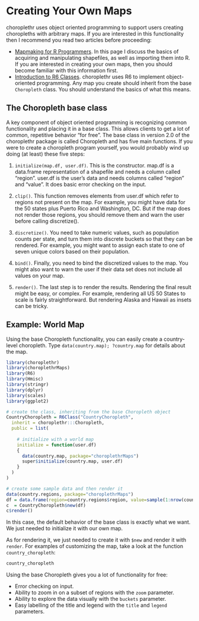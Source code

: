 <!--
%\VignetteEngine{knitr}
%\VignetteIndexEntry{i) Creating Your Own Maps}
-->

Creating Your Own Maps
===

choroplethr uses object oriented programming to support users creating choropleths with arbitrary maps. If you are interested in this functionality then I recommend you read two articles before proceeding:

 * [Mapmaking for R Programmers](https://github.com/trulia/choroplethr/wiki/Mapmaking-for-R-Programmers). In this page I discuss the basics of acquiring and manipulating shapefiles, as well as importing them into R. If you are interested in creating your own maps, then you should become familiar with this information first.
 * [Introduction to R6 Classes](http://rpubs.com/wch/24456). choroplethr uses R6 to implement object-oriented programming. Any map you create should inherit from the base `Choropleth` class. You should understand the basics of what this means.

## The Choropleth base class

A key component of object oriented programming is recognizing common functionality and placing it in a base class. This allows clients to get a lot of common, repetitive behavior "for free". The base class in version 2.0 of the choroplethr package is called Choropleth and has five main functions. If you were to create a choropleth program yourself, you would probably wind up doing (at least) these five steps:

1. `initialize(map.df, user.df)`. This is the constructor. map.df is a data.frame representation of a shapefile and needs a column called "region". user.df is the user's data and needs columns called "region" and "value". It does basic error checking on the input.

2. `clip()`. This function removes elements from user.df which refer to regions not present on the map. For example, you might have data for the 50 states plus Puerto Rico and Washington, DC. But if the map does not render those regions, you should remove them and warn the user before calling discretize().

3. `discretize()`. You need to take numeric values, such as population counts per state, and turn them into discrete buckets so that they can be rendered. For example, you might want to assign each state to one of seven unique colors based on their population.

4. `bind()`. Finally, you need to bind the discretized values to the map. You might also want to warn the user if their data set does not include all values on your map.

5. `render()`. The last step is to render the results. Rendering the final result might be easy, or complex. For example, rendering all US 50 States to scale is fairly straightforward. But rendering Alaska and Hawaii as insets can be tricky.

## Example: World Map

Using the base Choropleth functionality, you can easily create a country-level choropleth. Type `data(country.map); ?country.map` for details about the map.

```r
library(choroplethr)
library(choroplethrMaps)
library(R6)
library(Hmisc)
library(stringr)
library(dplyr)
library(scales)
library(ggplot2)

# create the class, inheriting from the base Choropleth object
CountryChoropleth = R6Class("CountryChoropleth",
  inherit = choroplethr:::Choropleth,
  public = list(
    
    # initialize with a world map
    initialize = function(user.df)
    {
      data(country.map, package="choroplethrMaps")
      super$initialize(country.map, user.df)
    }
  )
)

# create some sample data and then render it
data(country.regions, package="choroplethrMaps")
df = data.frame(region=country.regions$region, value=sample(1:nrow(country.regions)))
c  = CountryChoropleth$new(df)
c$render()
```

In this case, the default behavior of the base class is exactly what we want. We just needed to initialize it with our own map. 

As for rendering it, we just needed to create it with `$new` and render it with `render`. For examples of customizing the map, take a look at the function `country_choropleth`:

```r
country_choropleth
```

Using the base Choropleth gives you a lot of functionality for free:

* Error checking on input.
* Ability to zoom in on a subset of regions with the `zoom` parameter.
* Ability to explore the data visually with the `buckets` parameter.
* Easy labelling of the title and legend with the `title` and `legend` parameters.
